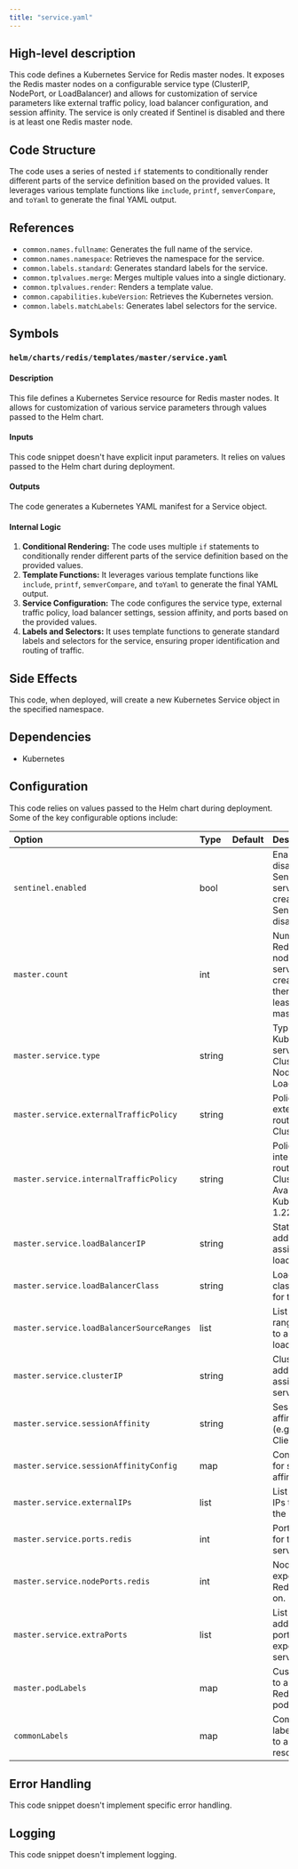 ```yaml
---
title: "service.yaml"
---
```


## High-level description
This code defines a Kubernetes Service for Redis master nodes. It exposes the Redis master nodes on a configurable service type (ClusterIP, NodePort, or LoadBalancer) and allows for customization of service parameters like external traffic policy, load balancer configuration, and session affinity. The service is only created if Sentinel is disabled and there is at least one Redis master node.

## Code Structure
The code uses a series of nested `if` statements to conditionally render different parts of the service definition based on the provided values. It leverages various template functions like `include`, `printf`, `semverCompare`, and `toYaml` to generate the final YAML output.

## References
* `common.names.fullname`: Generates the full name of the service.
* `common.names.namespace`: Retrieves the namespace for the service.
* `common.labels.standard`: Generates standard labels for the service.
* `common.tplvalues.merge`: Merges multiple values into a single dictionary.
* `common.tplvalues.render`: Renders a template value.
* `common.capabilities.kubeVersion`: Retrieves the Kubernetes version.
* `common.labels.matchLabels`: Generates label selectors for the service.

## Symbols
### `helm/charts/redis/templates/master/service.yaml`
#### Description
This file defines a Kubernetes Service resource for Redis master nodes. It allows for customization of various service parameters through values passed to the Helm chart.

#### Inputs
This code snippet doesn't have explicit input parameters. It relies on values passed to the Helm chart during deployment.

#### Outputs
The code generates a Kubernetes YAML manifest for a Service object.

#### Internal Logic
1. **Conditional Rendering:** The code uses multiple `if` statements to conditionally render different parts of the service definition based on the provided values.
2. **Template Functions:** It leverages various template functions like `include`, `printf`, `semverCompare`, and `toYaml` to generate the final YAML output.
3. **Service Configuration:** The code configures the service type, external traffic policy, load balancer settings, session affinity, and ports based on the provided values.
4. **Labels and Selectors:** It uses template functions to generate standard labels and selectors for the service, ensuring proper identification and routing of traffic.

## Side Effects
This code, when deployed, will create a new Kubernetes Service object in the specified namespace.

## Dependencies
* Kubernetes

## Configuration
This code relies on values passed to the Helm chart during deployment. Some of the key configurable options include:

| Option | Type | Default | Description |
|:-------|:-----|:--------|:------------|
| `sentinel.enabled` | bool |  | Enables or disables Redis Sentinel. The service is only created if Sentinel is disabled. |
| `master.count` | int | | Number of Redis master nodes. The service is only created if there is at least one master node. |
| `master.service.type` | string | | Type of Kubernetes service (e.g., ClusterIP, NodePort, LoadBalancer). |
| `master.service.externalTrafficPolicy` | string | | Policy for external traffic routing (e.g., Cluster, Local). |
| `master.service.internalTrafficPolicy` | string | | Policy for internal traffic routing (e.g., Cluster, Local). Available in Kubernetes 1.22+. |
| `master.service.loadBalancerIP` | string | | Static IP address to assign to the load balancer. |
| `master.service.loadBalancerClass` | string | | Load balancer class to use for the service. |
| `master.service.loadBalancerSourceRanges` | list | | List of IP CIDR ranges allowed to access the load balancer. |
| `master.service.clusterIP` | string | | ClusterIP address to assign to the service. |
| `master.service.sessionAffinity` | string | | Session affinity mode (e.g., None, ClientIP). |
| `master.service.sessionAffinityConfig` | map | | Configuration for session affinity. |
| `master.service.externalIPs` | list | | List of external IPs to assign to the service. |
| `master.service.ports.redis` | int | | Port number for the Redis service. |
| `master.service.nodePorts.redis` | int | | NodePort to expose the Redis service on. |
| `master.service.extraPorts` | list | | List of additional ports to expose on the service. |
| `master.podLabels` | map | | Custom labels to apply to the Redis master pods. |
| `commonLabels` | map | | Common labels to apply to all resources. |

## Error Handling
This code snippet doesn't implement specific error handling.

## Logging
This code snippet doesn't implement logging.
